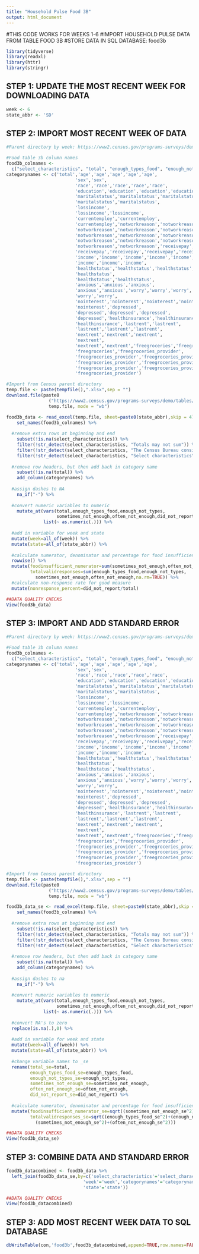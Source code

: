 ```yaml
---
title: "Household Pulse Food 3B"
output: html_document
---
```


#THIS CODE WORKS FOR WEEKS 1-6
#IMPORT HOUSEHOLD PULSE DATA FROM TABLE FOOD 3B
#STORE DATA IN SQL DATABASE: food3b


```r
library(tidyverse)
library(readxl)
library(httr)
library(stringr)
```

## STEP 1: UPDATE THE MOST RECENT WEEK FOR DOWNLOADING DATA
```r
week <- 6
state_abbr <- 'SD'
```

## STEP 2: IMPORT MOST RECENT WEEK OF DATA
```r
#Parent directory by week: https://www2.census.gov/programs-surveys/demo/tables/hhp/2020/

#Food table 3b column names
food3b_colnames <-
  c("select_characteristics", "total", "enough_types_food", "enough_not_types", "sometimes_not_enough", "often_not_enough", "did_not_report")
categorynames <- c('total','age','age','age','age','age',
                          'sex','sex',
                          'race','race','race','race','race',
                          'education','education','education','education',
                          'maritalstatus','maritalstatus','maritalstatus',
                          'maritalstatus','maritalstatus',
                          'lossincome',
                          'lossincome','lossincome',
                          'currentemploy','currentemploy',
                          'currentemploy','notworkreason','notworkreason',
                          'notworkreason','notworkreason','notworkreason',
                          'notworkreason','notworkreason','notworkreason',
                          'notworkreason','notworkreason','notworkreason',
                          'notworkreason','notworkreason','receivepay',
                          'receivepay','receivepay','receivepay','receivepay',
                          'income','income','income','income','income','income',
                          'income','income','income',
                          'healthstatus','healthstatus','healthstatus',
                          'healthstatus',
                          'healthstatus','healthstatus',
                          'anxious','anxious','anxious',
                          'anxious','anxious','worry','worry','worry',
                          'worry','worry',
                          'nointerest','nointerest','nointerest','nointerest',
                          'nointerest','depressed',
                          'depressed','depressed','depressed',
                          'depressed','healthinsurance','healthinsurance',
                          'healthinsurance','lastrent','lastrent',
                          'lastrent','lastrent','lastrent',
                          'nextrent','nextrent','nextrent',
                          'nextrent',
                          'nextrent','nextrent','freegroceries','freegroceries',
                          'freegroceries','freegroceries_provider',
                          'freegroceries_provider','freegroceries_provider',
                          'freegroceries_provider','freegroceries_provider',
                          'freegroceries_provider','freegroceries_provider',
                          'freegroceries_provider')

#Import from Census parent directory
temp.file <- paste(tempfile(),".xlsx",sep = "")
download.file(paste0
                ("https://www2.census.gov/programs-surveys/demo/tables/hhp/2020/wk",week,"/food3b_week",week,".xlsx"), 
                temp.file, mode = "wb")

food3b_data <- read_excel(temp.file, sheet=paste0(state_abbr),skip = 4) %>%
    set_names(food3b_colnames) %>%
  
  #remove extra rows at beginning and end
    subset(!is.na(select_characteristics)) %>%
    filter(!str_detect(select_characteristics, "Totals may not sum")) %>%
    filter(!str_detect(select_characteristics, "The Census Bureau considers")) %>%
    filter(!str_detect(select_characteristics, "Select characteristics")) %>%
  
  #remove row headers, but then add back in category name
    subset(!is.na(total)) %>%
    add_column(categorynames) %>%
  
  #assign dashes to NA
    na_if("-") %>%
  
  #convert numeric variables to numeric
    mutate_at(vars(total,enough_types_food,enough_not_types,
                   sometimes_not_enough,often_not_enough,did_not_report),
              list(~ as.numeric(.))) %>%
  
  #add in variable for week and state
  mutate(week=all_of(week)) %>%
  mutate(state=all_of(state_abbr)) %>%
  
  #calculate numerator, denominator and percentage for food insufficient = (sometimes+often)/(valid responses) %>%
  rowwise() %>%
  mutate(foodinsufficient_numerator=sum(sometimes_not_enough,often_not_enough,na.rm=TRUE),
         totalvalidresponses=sum(enough_types_food,enough_not_types,
           sometimes_not_enough,often_not_enough,na.rm=TRUE)) %>%
  #calculate non-response rate for good measure
  mutate(nonresponse_percent=did_not_report/total)

##DATA QUALITY CHECKS
View(food3b_data)

```

## STEP 3: IMPORT AND ADD STANDARD ERROR
```r
#Parent directory by week: https://www2.census.gov/programs-surveys/demo/tables/hhp/2020/

#Food table 3b column names
food3b_colnames <-
  c("select_characteristics", "total", "enough_types_food", "enough_not_types", "sometimes_not_enough", "often_not_enough", "did_not_report")
categorynames <- c('total','age','age','age','age','age',
                          'sex','sex',
                          'race','race','race','race','race',
                          'education','education','education','education',
                          'maritalstatus','maritalstatus','maritalstatus',
                          'maritalstatus','maritalstatus',
                          'lossincome',
                          'lossincome','lossincome',
                          'currentemploy','currentemploy',
                          'currentemploy','notworkreason','notworkreason',
                          'notworkreason','notworkreason','notworkreason',
                          'notworkreason','notworkreason','notworkreason',
                          'notworkreason','notworkreason','notworkreason',
                          'notworkreason','notworkreason','receivepay',
                          'receivepay','receivepay','receivepay','receivepay',
                          'income','income','income','income','income','income',
                          'income','income','income',
                          'healthstatus','healthstatus','healthstatus',
                          'healthstatus',
                          'healthstatus','healthstatus',
                          'anxious','anxious','anxious',
                          'anxious','anxious','worry','worry','worry',
                          'worry','worry',
                          'nointerest','nointerest','nointerest','nointerest',
                          'nointerest','depressed',
                          'depressed','depressed','depressed',
                          'depressed','healthinsurance','healthinsurance',
                          'healthinsurance','lastrent','lastrent',
                          'lastrent','lastrent','lastrent',
                          'nextrent','nextrent','nextrent',
                          'nextrent',
                          'nextrent','nextrent','freegroceries','freegroceries',
                          'freegroceries','freegroceries_provider',
                          'freegroceries_provider','freegroceries_provider',
                          'freegroceries_provider','freegroceries_provider',
                          'freegroceries_provider','freegroceries_provider',
                          'freegroceries_provider')

#Import from Census parent directory
temp.file <- paste(tempfile(),".xlsx",sep = "")
download.file(paste0
                ("https://www2.census.gov/programs-surveys/demo/tables/hhp/2020/wk",week,"/food3b_se_week",week,".xlsx"), 
                temp.file, mode = "wb")

food3b_data_se <- read_excel(temp.file, sheet=paste0(state_abbr),skip = 4) %>%
    set_names(food3b_colnames) %>%
  
  #remove extra rows at beginning and end
    subset(!is.na(select_characteristics)) %>%
    filter(!str_detect(select_characteristics, "Totals may not sum")) %>%
    filter(!str_detect(select_characteristics, "The Census Bureau considers")) %>%
    filter(!str_detect(select_characteristics, "Select characteristics")) %>%
  
  #remove row headers, but then add back in category name
    subset(!is.na(total)) %>%
    add_column(categorynames) %>%
  
  #assign dashes to na
    na_if("-") %>%
  
  #convert numeric variables to numeric
    mutate_at(vars(total,enough_types_food,enough_not_types,
                   sometimes_not_enough,often_not_enough,did_not_report),
              list(~ as.numeric(.))) %>%
  
  #convert NA's to zero
  replace(is.na(.),0) %>%
  
  #add in variable for week and state
  mutate(week=all_of(week)) %>%
  mutate(state=all_of(state_abbr)) %>%
  
  #change variable names to _se
  rename(total_se=total,
         enough_types_food_se=enough_types_food,
         enough_not_types_se=enough_not_types,
         sometimes_not_enough_se=sometimes_not_enough,
         often_not_enough_se=often_not_enough,
         did_not_report_se=did_not_report) %>%
  
  #calculate numerator, denominator and percentage for food insufficient = (sometimes+often)/(valid responses)
  mutate(foodinsufficient_numerator_se=sqrt((sometimes_not_enough_se^2)+(often_not_enough_se^2)),
         totalvalidresponses_se=sqrt((enough_types_food_se^2)+(enough_not_types_se^2)+
           (sometimes_not_enough_se^2)+(often_not_enough_se^2))) 

##DATA QUALITY CHECKS
View(food3b_data_se)

```

## STEP 3: COMBINE DATA AND STANDARD ERROR
```r
food3b_datacombined <- food3b_data %>%
  left_join(food3b_data_se,by=c('select_characteristics'='select_characteristics',
                             'week'='week','categorynames'='categorynames',
                             'state'='state'))

##DATA QUALITY CHECKS
View(food3b_datacombined)
```

## STEP 3: ADD MOST RECENT WEEK DATA TO SQL DATABASE
```r
dbWriteTable(con,'food3b',food3b_datacombined,append=TRUE,row.names=FALSE)
```

